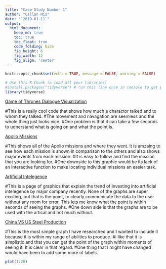 ---
title: "Case Study Number 1"
author: "Callan Mix"
date: "`2019-01-11`"
output:
  html_document:  
    keep_md: true
    toc: true
    toc_float: true
    code_folding: hide
    fig_height: 6
    fig_width: 12
    fig_align: 'center'
---

```{r, echo=FALSE}
knitr::opts_chunk$set(echo = TRUE, message = FALSE, warning = FALSE)
```

```{r load_libraries, include=FALSE}
# Use this R-Chunk to load all your libraries!
#install.packages("tidyverse") # run this line once in console to get package
library(tidyverse)

```

[Game of Thrones Dialogue Visualization](http://beta.wind-and-words.com/seasons/1/dialogue)

#This is a really cool code that shows how much a charactor talked and to whom they talked.
#The movement and navagation are seemless and the whole thing just looks nice.
#One problem is that it can take a few seconds to udnerstand what is going on and what the point is.


[Apollo Missions](https://www.madefromdata.com/product/apollo-black)

#This shows all of the Apollo missions and where they went. It is amzaing to see how each mission is shown in comparison to the others and also shows major events from each mission.
#It is easy to follow and find the mission that you are looking for. 
#One downside to this graphic would be its lack of an interactive function to make locating individual missions an easier task.

[Artificial Intelegence](https://priceonomics.com/which-industries-are-investing-in-artificial/)


#This is a page of graphics that explain the trend of investing into artificial intelegence by major company recently. None of the graphs are super exciting, but that is the point, to clearly communicate the data to the user without any room for error. This lets me know what the point is within seconds of seeing the graphs. 
#One down side is that the graphs are to be used with the artical and not much without.

[China VS US Steel Production](https://www.washingtonpost.com/business/2019/01/09/chinas-slowdown-is-biggest-threat-world-economy/?utm_term=.79dded46f829)


#This is the most simple graph I have researched and I wanted to include it because it is within my range of abilities to produce. 
#I like that it is simplistic and that you can get the point of the graph within moments of seeing it. It is clear in that regard. 
#One thing that I might have changed would have been to add some more of labels.


```{r}
plot(1:20)
```